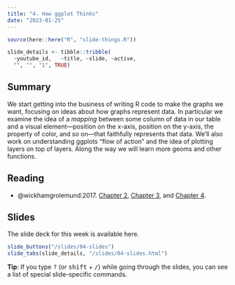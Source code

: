 ```yaml
---
title: "4. How ggplot Thinks"
date: "2023-01-25"
---
```


```r
source(here::here("R", "slide-things.R"))

slide_details <- tibble::tribble(
  ~youtube_id,   ~title, ~slide, ~active,
  "", "", "1", TRUE)

```

## Summary

We start getting into the business of writing R code to make the graphs we want, focusing on ideas about how graphs represent data. In particular we examine the idea of a _mapping_ between some column of data in our table and a visual element---position on the x-axis, position on the y-axis, the property of color, and so on---that faithfully represents that data. We'll also work on understanding ggplots "flow of action" and the idea of plotting layers on top of layers. Along the way we will learn more geoms and other functions.

## Reading

- @wickhamgrolemund:2017. [Chapter 2](https://r4ds.had.co.nz/explore-intro.html), [Chapter 3](https://r4ds.had.co.nz/data-visualisation.html), and [Chapter 4](https://r4ds.had.co.nz/workflow-basics.html).


## Slides

The slide deck for this week is available here. 

```r
slide_buttons("/slides/04-slides")
slide_tabs(slide_details, "/slides/04-slides.html")
```


:::{.callout-tip}
**Tip**: If you type <kbd>?</kbd> (or <kbd>shift</kbd> + <kbd>/</kbd>) while going through the slides, you can see a list of special slide-specific commands.
:::
